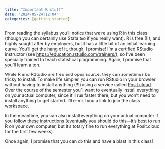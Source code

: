```yaml
---
title: "Important R stuff"
date: "2024-05-24T12:04"
categories: [getting started]
---
```


From reading the syllabus you'll notice that we're using R in this class (though you can certainly use Stata too if you really want). R is free (!!), and highly sought after by employers, but it has a little bit of an initial learning curve. You'll get the hang of it, though, I promise! I'm a certified RStudio instructor (see <https://education.rstudio.com/trainers/>), so I've been specially trained to teach statistical programming. Again, I promise that you'll learn a ton.

While R and RStudio are free and open source, they can sometimes be tricky to install. To make life simpler, you can run RStudio in your browser without having to install anything (!!!) using a service called [Posit.cloud](https://posit.cloud). Over the course of the semester you'll want to eventually install everything on your actual computer, since it'll run faster there, but you won't need to install anything to get started. I'll e-mail you a link to join the class workspace.

In the meantime, you can also install everything on your actual computer if you [follow these instructions](/resource/install.qmd) (eventually you should do this—it's best to run R on your own computer, but it's totally fine to run everything at Posit.cloud for the first few weeks)

Once again, I promise that you can do this and have a blast in this class!
